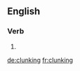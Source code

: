==English==

===Verb===
{{head|en}}

# {{present participle of|clunk|lang=en}}

[[de:clunking]]
[[fr:clunking]]